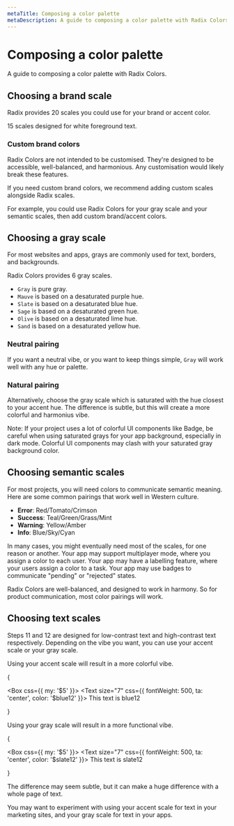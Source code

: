 ```yaml
---
metaTitle: Composing a color palette
metaDescription: A guide to composing a color palette with Radix Colors.
---
```


# Composing a color palette

<Description>
  A guide to composing a color palette with Radix Colors.
</Description>

## Choosing a brand scale

Radix provides 20 scales you could use for your brand or accent color.

15 scales designed for white foreground text.

<ColorGrayPairsComplementary />

### Custom brand colors

Radix Colors are not intended to be customised. They're designed to be accessible, well-balanced, and harmonious. Any customisation would likely break these features.

If you need custom brand colors, we recommend adding custom scales alongside Radix scales.

For example, you could use Radix Colors for your gray scale and your semantic scales, then add custom brand/accent colors.

## Choosing a gray scale

For most websites and apps, grays are commonly used for text, borders, and backgrounds.

Radix Colors provides 6 gray scales.

<ColorGrays />

- `Gray` is pure gray.
- `Mauve` is based on a desaturated purple hue.
- `Slate` is based on a desaturated blue hue.
- `Sage` is based on a desaturated green hue.
- `Olive` is based on a desaturated lime hue.
- `Sand` is based on a desaturated yellow hue.

### Neutral pairing

If you want a neutral vibe, or you want to keep things simple, `Gray` will work well with any hue or palette.

### Natural pairing

Alternatively, choose the gray scale which is saturated with the hue closest to your accent hue. The difference is subtle, but this will create a more colorful and harmonius vibe.

<ColorGrayPairs />

<Note>
  Note: If your project uses a lot of colorful UI components like Badge, be
  careful when using saturated grays for your app background, especially in dark
  mode. Colorful UI components may clash with your saturated gray background
  color.
</Note>

## Choosing semantic scales

For most projects, you will need colors to communicate semantic meaning. Here are some common pairings that work well in Western culture.

- **Error**: Red/Tomato/Crimson
- **Success**: Teal/Green/Grass/Mint
- **Warning**: Yellow/Amber
- **Info**: Blue/Sky/Cyan

In many cases, you might eventually need most of the scales, for one reason or another. Your app may support multiplayer mode, where you assign a color to each user. Your app may have a labelling feature, where your users assign a color to a task. Your app may use badges to communicate "pending" or "rejected" states.

Radix Colors are well-balanced, and designed to work in harmony. So for product communication, most color pairings will work.

## Choosing text scales

Steps 11 and 12 are designed for low-contrast text and high-contrast text respectively. Depending on the vibe you want, you can use your accent scale or your gray scale.

Using your accent scale will result in a more colorful vibe.

{

<Box css={{ my: '$5' }}>
  <Text size="7" css={{ fontWeight: 500, ta: 'center', color: '$blue12' }}>
    This text is blue12
  </Text>
</Box>

}

Using your gray scale will result in a more functional vibe.

{

<Box css={{ my: '$5' }}>
  <Text size="7" css={{ fontWeight: 500, ta: 'center', color: '$slate12' }}>
    This text is slate12
  </Text>
</Box>

}

The difference may seem subtle, but it can make a huge difference with a whole page of text.

You may want to experiment with using your accent scale for text in your marketing sites, and your gray scale for text in your apps.
